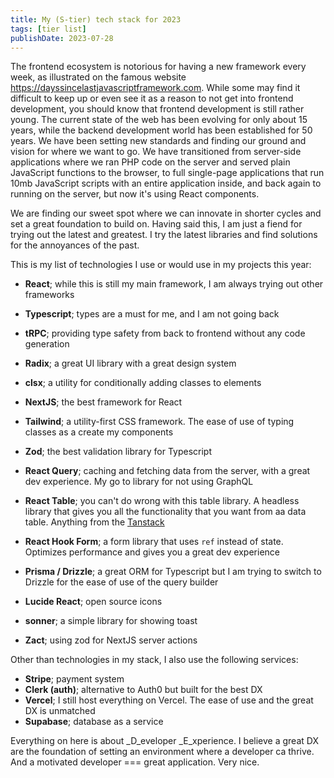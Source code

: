 ```yaml
---
title: My (S-tier) tech stack for 2023
tags: [tier list]
publishDate: 2023-07-28
---
```


The frontend ecosystem is notorious for having a new framework every week, as illustrated on the famous website https://dayssincelastjavascriptframework.com. While some may find it difficult to keep up or even see it as a reason to not get into frontend development, you should know that frontend development is still rather young. The current state of the web has been evolving for only about 15 years, while the backend development world has been established for 50 years. We have been setting new standards and finding our ground and vision for where we want to go. We have transitioned from server-side applications where we ran PHP code on the server and served plain JavaScript functions to the browser, to full single-page applications that run 10mb JavaScript scripts with an entire application inside, and back again to running on the server, but now it's using React components.

We are finding our sweet spot where we can innovate in shorter cycles and set a great foundation to build on. Having said this, I am just a fiend for trying out the latest and greatest. I try the latest libraries and find solutions for the annoyances of the past.

This is my list of technologies I use or would use in my projects this year:

- __React__; while this is still my main framework, I am always trying out other frameworks
- __Typescript__; types are a must for me, and I am not going back

- __tRPC__; providing type safety from back to frontend without any code generation
- __Radix__; a great UI library with a great design system
- __clsx__; a utility for conditionally adding classes to elements
- __NextJS__; the best framework for React
- __Tailwind__; a utility-first CSS framework. The ease of use of typing classes as a create my components
- __Zod__; the best validation library for Typescript
- __React Query__; caching and fetching data from the server, with a great dev experience. My go to library for not using GraphQL
- __React Table__; you can't do wrong with this table library. A headless library that gives you all the functionality that you want from aa data table. Anything from the [Tanstack](https://tanstack.com)
- __React Hook Form__; a form library that uses `ref` instead of state. Optimizes performance and gives you a great dev experience
- __Prisma / Drizzle__; a great ORM for Typescript but I am trying to switch to Drizzle for the ease of use of the query builder
- __Lucide React__; open source icons
- __sonner__; a simple library for showing toast
- __Zact__; using zod for NextJS server actions

Other than technologies in my stack, I also use the following services:  

- __Stripe__; payment system
- __Clerk (auth)__; alternative to Auth0 but built for the best DX 
- __Vercel__; I still host everything on Vercel. The ease of use and the great DX is unmatched
- __Supabase__; database as a service

Everything on here is about _D_eveloper _E_xperience. I believe a great DX are the foundation of setting an environment where a developer ca thrive. And a motivated developer === great application. Very nice. 

